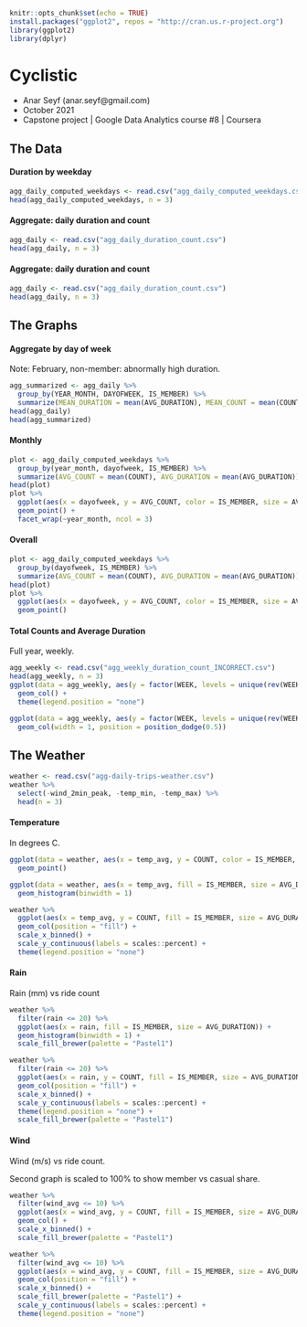 ```r
knitr::opts_chunk$set(echo = TRUE)
install.packages("ggplot2", repos = "http://cran.us.r-project.org")
library(ggplot2)
library(dplyr)
```
# Cyclistic

- Anar Seyf (anar.seyf@gmail.com)
- October 2021
- Capstone project | Google Data Analytics course #8 | Coursera


## The Data

#### Duration by weekday

```r
agg_daily_computed_weekdays <- read.csv("agg_daily_computed_weekdays.csv")
head(agg_daily_computed_weekdays, n = 3)
```

#### Aggregate: daily duration and count
```r
agg_daily <- read.csv("agg_daily_duration_count.csv")
head(agg_daily, n = 3)
```

#### Aggregate: daily duration and count
```r
agg_daily <- read.csv("agg_daily_duration_count.csv")
head(agg_daily, n = 3)
```

## The Graphs

#### Aggregate by day of week

Note: February, non-member: abnormally high duration.

```r
agg_summarized <- agg_daily %>%
  group_by(YEAR_MONTH, DAYOFWEEK, IS_MEMBER) %>%
  summarize(MEAN_DURATION = mean(AVG_DURATION), MEAN_COUNT = mean(COUNT))
head(agg_daily)
head(agg_summarized)
```

#### Monthly

```r
plot <- agg_daily_computed_weekdays %>%
  group_by(year_month, dayofweek, IS_MEMBER) %>%
  summarize(AVG_COUNT = mean(COUNT), AVG_DURATION = mean(AVG_DURATION))
head(plot)
plot %>%
  ggplot(aes(x = dayofweek, y = AVG_COUNT, color = IS_MEMBER, size = AVG_DURATION)) +
  geom_point() +
  facet_wrap(~year_month, ncol = 3)
```

#### Overall

```r
plot <- agg_daily_computed_weekdays %>%
  group_by(dayofweek, IS_MEMBER) %>%
  summarize(AVG_COUNT = mean(COUNT), AVG_DURATION = mean(AVG_DURATION))
head(plot)
plot %>%
  ggplot(aes(x = dayofweek, y = AVG_COUNT, color = IS_MEMBER, size = AVG_DURATION)) +
  geom_point()
```

#### Total Counts and Average Duration

Full year, weekly.

```r
agg_weekly <- read.csv("agg_weekly_duration_count_INCORRECT.csv")
head(agg_weekly, n = 3)
ggplot(data = agg_weekly, aes(y = factor(WEEK, levels = unique(rev(WEEK))), x = total_count, fill = IS_MEMBER)) +
  geom_col() +
  theme(legend.position = "none")
```
```r
ggplot(data = agg_weekly, aes(y = factor(WEEK, levels = unique(rev(WEEK))), x = avg_duration, fill = IS_MEMBER)) +
  geom_col(width = 1, position = position_dodge(0.5))
```


## The Weather

```r
weather <- read.csv("agg-daily-trips-weather.csv")
weather %>%
  select(-wind_2min_peak, -temp_min, -temp_max) %>%
  head(n = 3)
```


#### Temperature

In degrees C.

```r

ggplot(data = weather, aes(x = temp_avg, y = COUNT, color = IS_MEMBER, size = AVG_DURATION)) +
  geom_point()
```
```r
ggplot(data = weather, aes(x = temp_avg, fill = IS_MEMBER, size = AVG_DURATION)) +
  geom_histogram(binwidth = 1)
```

```r
weather %>%
  ggplot(aes(x = temp_avg, y = COUNT, fill = IS_MEMBER, size = AVG_DURATION)) +
  geom_col(position = "fill") +
  scale_x_binned() +
  scale_y_continuous(labels = scales::percent) +
  theme(legend.position = "none")
```


#### Rain

Rain (mm) vs ride count

```r
weather %>%
  filter(rain <= 20) %>%
  ggplot(aes(x = rain, fill = IS_MEMBER, size = AVG_DURATION)) +
  geom_histogram(binwidth = 1) +
  scale_fill_brewer(palette = "Pastel1")
```
```r
weather %>%
  filter(rain <= 20) %>%
  ggplot(aes(x = rain, y = COUNT, fill = IS_MEMBER, size = AVG_DURATION)) +
  geom_col(position = "fill") +
  scale_x_binned() +
  scale_y_continuous(labels = scales::percent) +
  theme(legend.position = "none") +
  scale_fill_brewer(palette = "Pastel1")
```


#### Wind

Wind (m/s) vs ride count.

Second graph is scaled to 100% to show member vs casual share.

```r
weather %>%
  filter(wind_avg <= 10) %>%
  ggplot(aes(x = wind_avg, y = COUNT, fill = IS_MEMBER, size = AVG_DURATION)) +
  geom_col() +
  scale_x_binned() +
  scale_fill_brewer(palette = "Pastel1")
```
```r
weather %>%
  filter(wind_avg <= 10) %>%
  ggplot(aes(x = wind_avg, y = COUNT, fill = IS_MEMBER, size = AVG_DURATION)) +
  geom_col(position = "fill") +
  scale_x_binned() +
  scale_fill_brewer(palette = "Pastel1") +
  scale_y_continuous(labels = scales::percent) +
  theme(legend.position = "none")
```